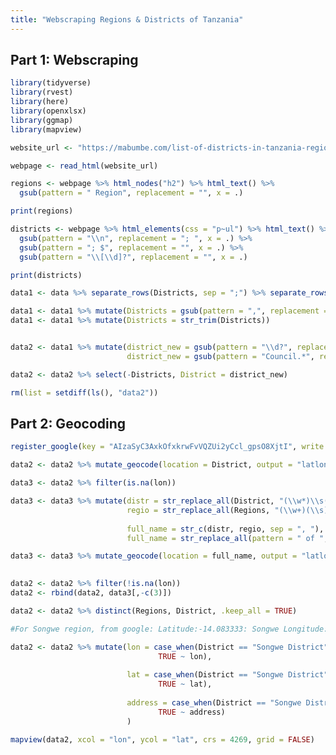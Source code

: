```yaml
---
title: "Webscraping Regions & Districts of Tanzania"
---
```


## Part 1: Webscraping


```r
library(tidyverse)
library(rvest)
library(here)
library(openxlsx)
library(ggmap)
library(mapview)
```




```r

website_url <- "https://mabumbe.com/list-of-districts-in-tanzania-region-wise/"

```



```r

webpage <- read_html(website_url)

```



```r

regions <- webpage %>% html_nodes("h2") %>% html_text() %>% 
  gsub(pattern = " Region", replacement = "", x = .)

print(regions)

```


```r

districts <- webpage %>% html_elements(css = "p~ul") %>% html_text() %>%
  gsub(pattern = "\\n", replacement = "; ", x = .) %>%
  gsub(pattern = "; $", replacement = "", x = .) %>%
  gsub(pattern = "\\[\\d]?", replacement = "", x = .)

print(districts)

```



```r

data1 <- data %>% separate_rows(Districts, sep = ";") %>% separate_rows(Districts, sep = "&")

```




```r

data1 <- data1 %>% mutate(Districts = gsub(pattern = ",", replacement = "", x = Districts))
data1 <- data1 %>% mutate(Districts = str_trim(Districts))


data2 <- data1 %>% mutate(district_new = gsub(pattern = "\\d?", replacement = "", x = Districts),
                          district_new = gsub(pattern = "Council.*", replacement = "Council", x = district_new))

data2 <- data2 %>% select(-Districts, District = district_new)

```



```r

rm(list = setdiff(ls(), "data2"))

```



## Part 2: Geocoding

```r

register_google(key = "AIzaSyC3AxkOfxkrwFvVQZUi2yCcl_gpsO8XjtI", write = TRUE)

```




```r

data2 <- data2 %>% mutate_geocode(location = District, output = "latlona")

```



```r

data3 <- data2 %>% filter(is.na(lon))


```




```r

data3 <- data3 %>% mutate(distr = str_replace_all(District, "(\\w*)\\s(\\w*)\\s*(\\w*)", "\\1 \\2"),
                          regio = str_replace_all(Regions, "(\\w+)(\\s)Region\\.*", "\\1"),
                          
                          full_name = str_c(distr, regio, sep = ", "),
                          full_name = str_replace_all(pattern = " of ", replacement = ", ", string = full_name))


```




```r

data3 <- data3 %>% mutate_geocode(location = full_name, output = "latlona")
  
```



```r

data2 <- data2 %>% filter(!is.na(lon))
data2 <- rbind(data2, data3[,-c(3)])

```



```r

data2 <- data2 %>% distinct(Regions, District, .keep_all = TRUE)

```



```r

#For Songwe region, from google: Latitude:-14.083333: Songwe Longitude: 34.933333

data2 <- data2 %>% mutate(lon = case_when(District == "Songwe District" ~ 34.93333,
                                 TRUE ~ lon),
                 
                          lat = case_when(District == "Songwe District" ~ -14.083333,
                                 TRUE ~ lat),
                          
                          address = case_when(District == "Songwe District" ~ "songwe, tanzania",
                                 TRUE ~ address)
                          )

```




```r

mapview(data2, xcol = "lon", ycol = "lat", crs = 4269, grid = FALSE)

```
